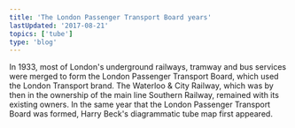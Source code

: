 ```yaml
---
title: 'The London Passenger Transport Board years'
lastUpdated: '2017-08-21'
topics: ['tube']
type: 'blog'
---
```


In 1933, most of London's underground railways, tramway and bus services were merged to form the London Passenger Transport Board, which used the London Transport brand. The Waterloo & City Railway, which was by then in the ownership of the main line Southern Railway, remained with its existing owners. In the same year that the London Passenger Transport Board was formed, Harry Beck's diagrammatic tube map first appeared.
